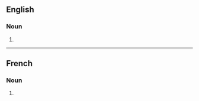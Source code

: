 {{also|merveilleuses|mèrveilleuses}}

==English==

===Noun===
{{head|en|noun form}}

# {{plural of|en|Merveilleuse}}

----

==French==

===Noun===
{{head|fr|noun form|g=f}}

# {{plural of|fr|Merveilleuse}}